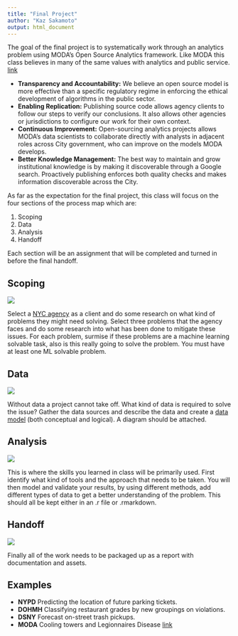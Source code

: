 ```yaml
---
title: "Final Project"
author: "Kaz Sakamoto"
output: html_document
---
```


The goal of the final project is to systematically work through an analytics problem using
MODA's Open Source Analytics framework. Like MODA this class believes in many of the same values
with analytics and public service. [link](https://moda-nyc.github.io/Project-Library//analytics/)

- **Transparency and Accountability:** We believe an open source model is more effective than a specific regulatory regime in enforcing the ethical development of algorithms in the public sector.
- **Enabling Replication:** Publishing source code allows agency clients to follow our steps to verify our conclusions. It also allows other agencies or jurisdictions to configure our work for their own context.
- **Continuous Improvement:** Open-sourcing analytics projects allows MODA’s data scientists to collaborate directly with analysts in adjacent roles across City government, who can improve on the models MODA develops.
- **Better Knowledge Management:** The best way to maintain and grow institutional knowledge is by making it discoverable through a Google search. Proactively publishing enforces both quality checks and makes information discoverable across the City.


As far as the expectation for the final project, this class will focus on the 
four sections of the process map which are:

1. Scoping
1. Data
1. Analysis
1. Handoff

Each section will be an assignment that will be completed and turned in before the final
handoff. 

## Scoping

![](../Images/scoping.png)

Select a [NYC agency](https://www1.nyc.gov/nyc-resources/agencies.page) as a client and
do some research on what kind of problems they might need solving. Select three problems
that the agency faces and do some research into what has been done to mitigate these
issues. For each problem, surmise if these problems are a machine learning solvable
task, also is this really going to solve the problem. You must have at least one
ML solvable problem.

## Data

![](../Images/data.png)

Without data a project cannot take off. What kind of data is required to solve the issue?
Gather the data sources and describe the data and create a [data model](https://en.wikipedia.org/wiki/Data_model) 
(both conceptual and logical). A diagram should be attached. 

## Analysis

![](../Images/analysis.png)

This is where the skills you learned in class will be primarily used. First identify what kind of tools and the approach
that needs to be taken. You will then model and validate your results, by using different methods, 
add different types of data to get a better understanding of the problem. This should all
be kept either in an .r file or .rmarkdown. 

## Handoff

![](../Images/handoff.png)

Finally all of the work needs to be packaged up as a report with documentation and 
assets. 

## Examples

- **NYPD** Predicting the location of future parking tickets.
- **DOHMH** Classifying restaurant grades by new groupings on violations.
- **DSNY** Forecast on-street trash pickups. 
- **MODA** Cooling towers and Legionnaires Disease [link](https://moda-nyc.github.io/Project-Library/projects/cooling-towers/)
